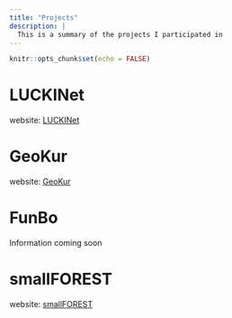 ```yaml
---
title: "Projects"
description: |
  This is a summary of the projects I participated in
---
```


```r
knitr::opts_chunk$set(echo = FALSE)
```


# LUCKINet


website: [LUCKINet](https://www.idiv.de/en/luckinet.html)


# GeoKur


website: [GeoKur](https://geokur.geo.tu-dresden.de)


# FunBo

Information coming soon


# smallFOREST


website: [smallFOREST](https://www.u-picardie.fr/smallforest/uk/)
